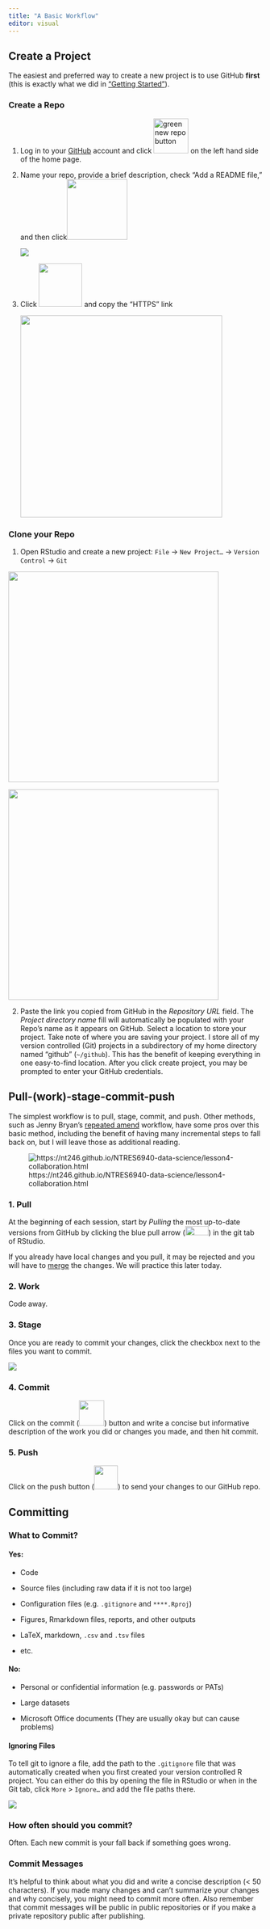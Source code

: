 ```yaml
---
title: "A Basic Workflow"
editor: visual
---
```


## Create a Project

The easiest and preferred way to create a new project is to use GitHub **first** (this is exactly what we did in ["Getting Started"](../getting_started/testlink.qmd)).

### Create a Repo

1.  Log in to your [GitHub](https://github.com/) account and click ![green new repo button](/images/new.png){width="69"} on the left hand side of the home page.

2.  Name your repo, provide a brief description, check "Add a README file," and then click![](/images/createrepo.png){width="120"}

    ![](/images/newrepo.png)

3.  Click ![](/images/code.png){width="86"} and copy the "HTTPS" link

    ![](/images/clone.png){width="400"}

### Clone your Repo

1.  Open RStudio and create a new project: `File` -\> `New Project…` -\> `Version Control` -\> `Git`

::: {layout-ncol="2"}
![](/images/newproj1.png){width="417"}

![](/images/newproj2.png){width="417"}
:::

2.  Paste the link you copied from GitHub in the *Repository URL* field. The *Project directory name* fill will automatically be populated with your Repo's name as it appears on GitHub. Select a location to store your project. Take note of where you are saving your project. I store all of my version controlled (Git) projects in a subdirectory of my home directory named "github" (`~/github`). This has the benefit of keeping everything in one easy-to-find location. After you click create project, you may be prompted to enter your GitHub credentials.

## Pull-(work)-stage-commit-push

The simplest workflow is to pull, stage, commit, and push. Other methods, such as Jenny Bryan's [repeated amend](https://happygitwithr.com/repeated-amend.html#repeated-amend) workflow, have some pros over this basic method, including the benefit of having many incremental steps to fall back on, but I will leave those as additional reading.

![https://nt246.github.io/NTRES6940-data-science/lesson4-collaboration.html](/images/commit_steps.png)

### 1. Pull

At the beginning of each session, start by *Pulling* the most up-to-date versions from GitHub by clicking the blue pull arrow (![](/images/pull.png){width="46" height="18"}) in the git tab of RStudio.

If you already have local changes and you pull, it may be rejected and you will have to [merge](collab.qmd) the changes. We will practice this later today.

### 2. Work

Code away.

### 3. Stage

Once you are ready to commit your changes, click the checkbox next to the files you want to commit.

![](images/image-1684840014.png)

### 4. Commit

Click on the commit (![](/images/commit.png){width="50"}) button and write a concise but informative description of the work you did or changes you made, and then hit commit.

### 5. Push

Click on the push button (![](/images/push.png){width="47"}) to send your changes to our GitHub repo.

## Committing

### What to Commit?

#### Yes:

-   Code

-   Source files (including raw data if it is not too large)

-   Configuration files (e.g. `.gitignore` and `****.Rproj`)

-   Figures, Rmarkdown files, reports, and other outputs

-   LaTeX, markdown, `.csv` and `.tsv` files

-   etc.

#### No:

-   Personal or confidential information (e.g. passwords or PATs)

-   Large datasets

-   Microsoft Office documents (They are usually okay but can cause problems)

#### Ignoring Files

To tell git to ignore a file, add the path to the `.gitignore` file that was automatically created when you first created your version controlled R project. You can either do this by opening the file in RStudio or when in the Git tab, click `More` \> `Ignore…` and add the file paths there.

![](/images/gitignore_rstudio.png)

### How often should you commit?

Often. Each new commit is your fall back if something goes wrong.

### Commit Messages

It's helpful to think about what you did and write a concise description (\< 50 characters). If you made many changes and can't summarize your changes and why concisely, you might need to commit more often. Also remember that commit messages will be public in public repositories or if you make a private repository public after publishing.
